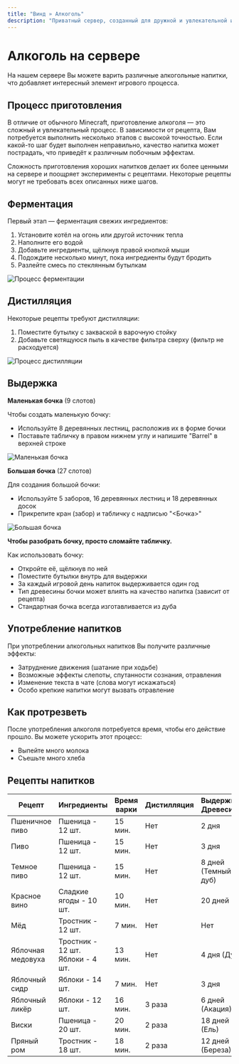 ```yaml
---
title: "Винд » Алкоголь"
description: "Приватный сервер, созданный для дружной и увлекательной игры."
---
```

# Алкоголь на сервере

На нашем сервере Вы можете варить различные алкогольные напитки, что добавляет интересный элемент игрового процесса.

## Процесс приготовления

В отличие от обычного Minecraft, приготовление алкоголя — это сложный и увлекательный процесс. В зависимости от рецепта, Вам потребуется выполнить несколько этапов с высокой точностью. Если какой-то шаг будет выполнен неправильно, качество напитка может пострадать, что приведёт к различным побочным эффектам.

Сложность приготовления хороших напитков делает их более ценными на сервере и поощряет эксперименты с рецептами. Некоторые рецепты могут не требовать всех описанных ниже шагов.

## Ферментация

Первый этап — ферментация свежих ингредиентов:

1. Установите котёл на огонь или другой источник тепла
2. Наполните его водой
3. Добавьте ингредиенты, щёлкнув правой кнопкой мыши
4. Подождите несколько минут, пока ингредиенты будут бродить
5. Разлейте смесь по стеклянным бутылкам

![Процесс ферментации](/assets/brew1.png)

## Дистилляция

Некоторые рецепты требуют дистилляции:

1. Поместите бутылку с закваской в варочную стойку
2. Добавьте светящуюся пыль в качестве фильтра сверху (фильтр не расходуется)

![Процесс дистилляции](/assets/brew2.png)

## Выдержка

**Маленькая бочка** (9 слотов)

Чтобы создать маленькую бочку:
- Используйте 8 деревянных лестниц, расположив их в форме бочки
- Поставьте табличку в правом нижнем углу и напишите "Barrel" в верхней строке

![Маленькая бочка](/assets/brew3.png)

**Большая бочка** (27 слотов)

Для создания большой бочки:
- Используйте 5 заборов, 16 деревянных лестниц и 18 деревянных досок
- Прикрепите кран (забор) и табличку с надписью "&lt;Бочка&gt;"

![Большая бочка](/assets/brew4.png)

**Чтобы разобрать бочку, просто сломайте табличку.**

Как использовать бочку:
- Откройте её, щёлкнув по ней
- Поместите бутылки внутрь для выдержки
- За каждый игровой день напиток выдерживается один год
- Тип древесины бочки может влиять на качество напитка (зависит от рецепта)
- Стандартная бочка всегда изготавливается из дуба

## Употребление напитков

При употреблении алкогольных напитков Вы получите различные эффекты:

- Затруднение движения (шатание при ходьбе)
- Возможные эффекты слепоты, спутанности сознания, отравления
- Изменение текста в чате (слова могут искажаться)
- Особо крепкие напитки могут вызвать отравление

## Как протрезветь

После употребления алкоголя потребуется время, чтобы его действие прошло. Вы можете ускорить этот процесс:
- Выпейте много молока
- Съешьте много хлеба

## Рецепты напитков

| Рецепт | Ингредиенты | Время варки | Дистилляция | Выдержка/Древесина | Крепость | Эффекты |
|--------|-------------|-------------|------------|-------------------|----------|---------|
| Пшеничное пиво | Пшеница - 12 шт. | 15 мин. | Нет | 2 дня | 5 | Нет |
| Пиво | Пшеница - 12 шт. | 15 мин. | Нет | 3 дня | 6 | Нет |
| Темное пиво | Пшеница - 12 шт. | 15 мин. | Нет | 8 дней (Темный дуб) | 7 | Нет |
| Красное вино | Сладкие ягоды - 10 шт. | 10 мин. | Нет | 20 дней | 12 | Нет |
| Мёд | Тростник - 12 шт. | 7 мин. | Нет | Нет | 9 | Нет |
| Яблочная медовуха | Тростник - 12 шт.<br/>Яблоки - 4 шт. | 13 мин. | Нет | 4 дня (Дуб) | 11 | Нет |
| Яблочный сидр | Яблоки - 14 шт. | 7 мин. | Нет | 3 дня | 9 | Нет |
| Яблочный ликёр | Яблоки - 12 шт. | 16 мин. | 3 раза | 6 дней (Акация) | 14 | Нет |
| Виски | Пшеница - 20 шт. | 20 мин. | 2 раза | 18 дней (Ель) | 26 | Нет |
| Пряный ром | Тростник - 18 шт. | 18 мин. | 2 раза | 12 дней (Береза) | 22 | Нет | 
